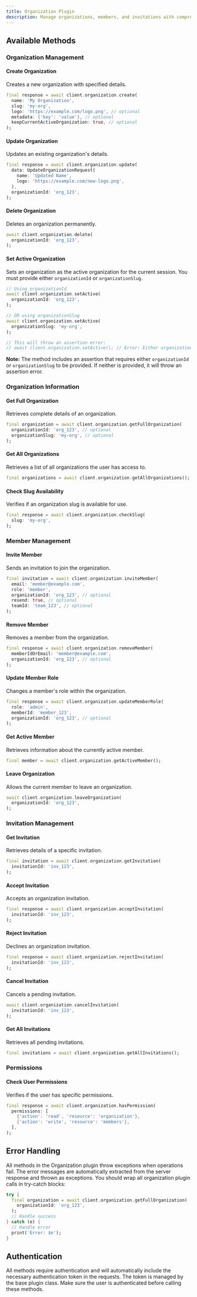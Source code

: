 ```yaml
---
title: Organization Plugin
description: Manage organizations, members, and invitations with comprehensive organization management features including role-based access control, member management, and organization settings.
---
```


## Available Methods

### Organization Management

#### Create Organization
Creates a new organization with specified details.

```dart
final response = await client.organization.create(
  name: 'My Organization',
  slug: 'my-org',
  logo: 'https://example.com/logo.png', // optional
  metadata: {'key': 'value'}, // optional
  keepCurrentActiveOrganization: true, // optional
);
```

#### Update Organization
Updates an existing organization's details.

```dart
final response = await client.organization.update(
  data: UpdateOrganizationRequest(
    name: 'Updated Name',
    logo: 'https://example.com/new-logo.png',
  ),
  organizationId: 'org_123',
);
```

#### Delete Organization
Deletes an organization permanently.

```dart
await client.organization.delete(
  organizationId: 'org_123',
);
```

#### Set Active Organization
Sets an organization as the active organization for the current session. You must provide either `organizationId` or `organizationSlug`.

```dart
// Using organizationId
await client.organization.setActive(
  organizationId: 'org_123',
);

// OR using organizationSlug
await client.organization.setActive(
  organizationSlug: 'my-org',
);

// This will throw an assertion error:
// await client.organization.setActive(); // Error: Either organizationId or organizationSlug must be provided
```

**Note:** The method includes an assertion that requires either `organizationId` or `organizationSlug` to be provided. If neither is provided, it will throw an assertion error.

### Organization Information

#### Get Full Organization
Retrieves complete details of an organization.

```dart
final organization = await client.organization.getFullOrganization(
  organizationId: 'org_123', // optional
  organizationSlug: 'my-org', // optional
);
```

#### Get All Organizations
Retrieves a list of all organizations the user has access to.

```dart
final organizations = await client.organization.getAllOrganizations();
```

#### Check Slug Availability
Verifies if an organization slug is available for use.

```dart
final response = await client.organization.checkSlug(
  slug: 'my-org',
);
```

### Member Management

#### Invite Member
Sends an invitation to join the organization.

```dart
final invitation = await client.organization.inviteMember(
  email: 'member@example.com',
  role: 'member',
  organizationId: 'org_123', // optional
  resend: true, // optional
  teamId: 'team_123', // optional
);
```

#### Remove Member
Removes a member from the organization.

```dart
final response = await client.organization.removeMember(
  memberIdOrEmail: 'member@example.com',
  organizationId: 'org_123', // optional
);
```

#### Update Member Role
Changes a member's role within the organization.

```dart
final response = await client.organization.updateMemberRole(
  role: 'admin',
  memberId: 'member_123',
  organizationId: 'org_123', // optional
);
```

#### Get Active Member
Retrieves information about the currently active member.

```dart
final member = await client.organization.getActiveMember();
```

#### Leave Organization
Allows the current member to leave an organization.

```dart
await client.organization.leaveOrganization(
  organizationId: 'org_123',
);
```

### Invitation Management

#### Get Invitation
Retrieves details of a specific invitation.

```dart
final invitation = await client.organization.getInvitation(
  invitationId: 'inv_123',
);
```

#### Accept Invitation
Accepts an organization invitation.

```dart
final response = await client.organization.acceptInvitation(
  invitationId: 'inv_123',
);
```

#### Reject Invitation
Declines an organization invitation.

```dart
final response = await client.organization.rejectInvitation(
  invitationId: 'inv_123',
);
```

#### Cancel Invitation
Cancels a pending invitation.

```dart
await client.organization.cancelInvitation(
  invitationId: 'inv_123',
);
```

#### Get All Invitations
Retrieves all pending invitations.

```dart
final invitations = await client.organization.getAllInvitations();
```

### Permissions

#### Check User Permissions
Verifies if the user has specific permissions.

```dart
final response = await client.organization.hasPermission(
  permissions: [
    {'action': 'read', 'resource': 'organization'},
    {'action': 'write', 'resource': 'members'},
  ],
);
```

## Error Handling

All methods in the Organization plugin throw exceptions when operations fail. The error messages are automatically extracted from the server response and thrown as exceptions. You should wrap all organization plugin calls in try-catch blocks:

```dart
try {
  final organization = await client.organization.getFullOrganization(
    organizationId: 'org_123',
  );
  // Handle success
} catch (e) {
  // Handle error
  print('Error: $e');
}
```

## Authentication

All methods require authentication and will automatically include the necessary authentication token in the requests. The token is managed by the base plugin class. Make sure the user is authenticated before calling these methods.
